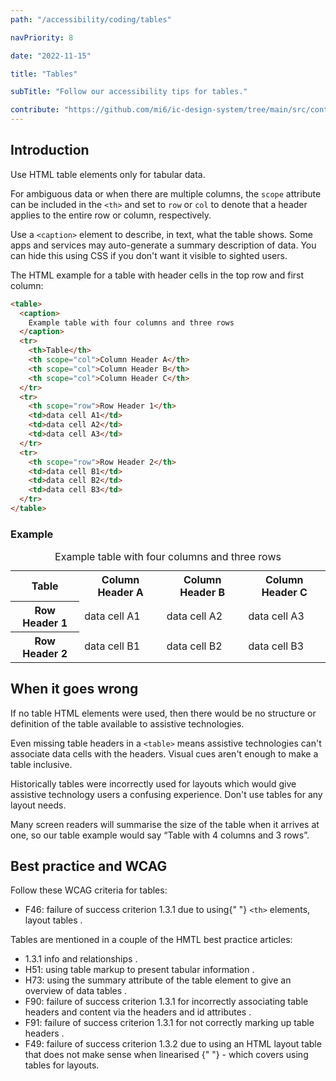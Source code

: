 ```yaml
---
path: "/accessibility/coding/tables"

navPriority: 8

date: "2022-11-15"

title: "Tables"

subTitle: "Follow our accessibility tips for tables."

contribute: "https://github.com/mi6/ic-design-system/tree/main/src/content/structured/accessibility/coding/tables.mdx"
---
```


## Introduction

Use HTML table elements only for tabular data.

For ambiguous data or when there are multiple columns, the `scope` attribute can be included in the `<th>` and set to `row` or `col` to denote that a header applies to the entire row or column, respectively.

Use a `<caption>` element to describe, in text, what the table shows. Some apps and services may auto-generate a summary description of data. You can hide this using CSS if you don't want it visible to sighted users.

The HTML example for a table with header cells in the top row and first column:

```html
<table>
  <caption>
    Example table with four columns and three rows
  </caption>
  <tr>
    <th>Table</th>
    <th scope="col">Column Header A</th>
    <th scope="col">Column Header B</th>
    <th scope="col">Column Header C</th>
  </tr>
  <tr>
    <th scope="row">Row Header 1</th>
    <td>data cell A1</td>
    <td>data cell A2</td>
    <td>data cell A3</td>
  </tr>
  <tr>
    <th scope="row">Row Header 2</th>
    <td>data cell B1</td>
    <td>data cell B2</td>
    <td>data cell B3</td>
  </tr>
</table>
```

### Example

<table>
  <caption>Example table with four columns and three rows</caption>
  <tr>
    <th>Table</th>
    <th scope="col">Column Header A</th>
    <th scope="col">Column Header B</th>
    <th scope="col">Column Header C</th>
  </tr>
  <tr>
    <th scope="row">Row Header 1</th>
    <td>data cell A1</td>
    <td>data cell A2</td>
    <td>data cell A3</td>
  </tr>
  <tr>
    <th scope="row">Row Header 2</th>
    <td>data cell B1</td>
    <td>data cell B2</td>
    <td>data cell B3</td>
  </tr>
</table>

## When it goes wrong

If no table HTML elements were used, then there would be no structure or definition of the table available to assistive technologies.

Even missing table headers in a `<table>` means assistive technologies can't associate data cells with the headers. Visual cues aren't enough to make a table inclusive.

Historically tables were incorrectly used for layouts which would give assistive technology users a confusing experience. Don't use tables for any layout needs.

Many screen readers will summarise the size of the table when it arrives at one, so our table example would say “Table with 4 columns and 3 rows”.

## Best practice and WCAG

Follow these WCAG criteria for tables:

<ul>
  <li>
    <ic-link
      target="_blank"
      href="https://www.w3.org/WAI/WCAG21/Techniques/failures/F46.html"
      rel="noreferer noopener nofollow"
    >
      F46: failure of success criterion 1.3.1 due to using{" "}
      <code style={{ backgroundColor: "#EEEFF0" }}>&lt;th&gt;</code> elements,
      layout tables
    </ic-link>
    .
  </li>
</ul>

Tables are mentioned in a couple of the HMTL best practice articles:

<ul>
  <li>
    <ic-link
      target="_blank"
      href="https://www.w3.org/WAI/WCAG21/quickref/#info-and-relationships"
      rel="noreferer noopener nofollow"
    >
      1.3.1 info and relationships
    </ic-link>
    .
  </li>
  <li>
    <ic-link
      target="_blank"
      href="https://www.w3.org/WAI/WCAG21/Techniques/html/H51.html"
      rel="noreferer noopener nofollow"
    >
      H51: using table markup to present tabular information
    </ic-link>
    .
  </li>
  <li>
    <ic-link
      target="_blank"
      href="https://www.w3.org/WAI/WCAG21/Techniques/html/H73.html"
      rel="noreferer noopener nofollow"
    >
      H73: using the summary attribute of the table element to give an overview
      of data tables
    </ic-link>
    .
  </li>
  <li>
    <ic-link
      target="_blank"
      href="https://www.w3.org/WAI/WCAG21/Techniques/failures/F90.html"
      rel="noreferer noopener nofollow"
    >
      F90: failure of success criterion 1.3.1 for incorrectly associating table
      headers and content via the headers and id attributes
    </ic-link>
    .
  </li>
  <li>
    <ic-link
      target="_blank"
      href="https://www.w3.org/WAI/WCAG21/Techniques/failures/F91.html"
      rel="noreferer noopener nofollow"
    >
      F91: failure of success criterion 1.3.1 for not correctly marking up table
      headers
    </ic-link>
    .
  </li>
  <li>
    <ic-link
      target="_blank"
      href="https://www.w3.org/WAI/WCAG21/Techniques/failures/F49.html"
      rel="noreferer noopener nofollow"
    >
      F49: failure of success criterion 1.3.2 due to using an HTML layout table
      that does not make sense when linearised
    </ic-link>{" "}
    - which covers using tables for layouts.
  </li>
</ul>
